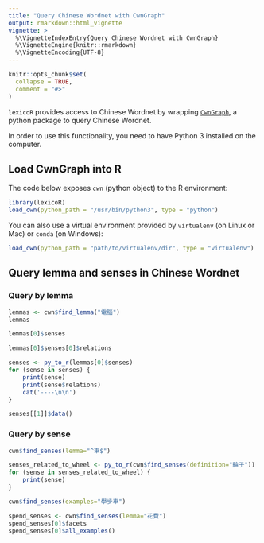 ```yaml
---
title: "Query Chinese Wordnet with CwnGraph"
output: rmarkdown::html_vignette
vignette: >
  %\VignetteIndexEntry{Query Chinese Wordnet with CwnGraph}
  %\VignetteEngine{knitr::rmarkdown}
  %\VignetteEncoding{UTF-8}
---
```


```r
knitr::opts_chunk$set(
  collapse = TRUE,
  comment = "#>"
)
```

`lexicoR` provides access to Chinese Wordnet by wrapping [`CwnGraph`](https://github.com/kylecomtw/CwnGraph/blob/master/CwnQuery.ipynb), a python package to query Chinese Wordnet.

In order to use this functionality, you need to have Python 3 installed on the computer.


## Load CwnGraph into R

The code below exposes `cwn` (python object) to the R environment:

```r
library(lexicoR)
load_cwn(python_path = "/usr/bin/python3", type = "python")
```

You can also use a virtual environment provided by `virtualenv` (on Linux or Mac) or `conda` (on Windows):

```r
load_cwn(python_path = "path/to/virtualenv/dir", type = "virtualenv")
```


## Query lemma and senses in Chinese Wordnet

### Query by lemma

```r
lemmas <- cwn$find_lemma("電腦")
lemmas
```

```r
lemmas[0]$senses
```

```r
lemmas[0]$senses[0]$relations
```

```r
senses <- py_to_r(lemmas[0]$senses)
for (sense in senses) {
    print(sense)
    print(sense$relations)
    cat('----\n\n')
}
```

```r
senses[[1]]$data()
```

### Query by sense

```r
cwn$find_senses(lemma="^車$")
```
```r
senses_related_to_wheel <- py_to_r(cwn$find_senses(definition="輪子"))
for (sense in senses_related_to_wheel) {
    print(sense)
}

```


```r
cwn$find_senses(examples="學步車")
```

```r
spend_senses <- cwn$find_senses(lemma="花費")
spend_senses[0]$facets
spend_senses[0]$all_examples()
```

